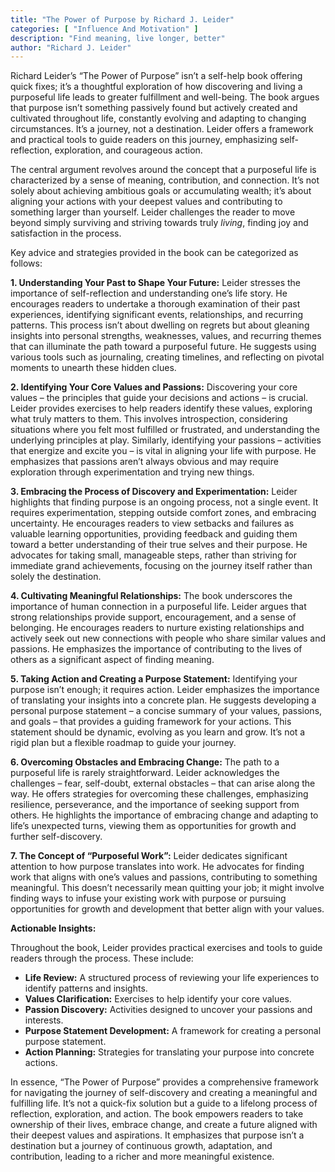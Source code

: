 ```yaml
---
title: "The Power of Purpose by Richard J. Leider"
categories: [ "Influence And Motivation" ]
description: "Find meaning, live longer, better"
author: "Richard J. Leider"
---
```

Richard Leider's "The Power of Purpose" isn't a self-help book offering quick fixes; it's a thoughtful exploration of how discovering and living a purposeful life leads to greater fulfillment and well-being.  The book argues that purpose isn't something passively found but actively created and cultivated throughout life, constantly evolving and adapting to changing circumstances.  It’s a journey, not a destination.  Leider offers a framework and practical tools to guide readers on this journey, emphasizing self-reflection, exploration, and courageous action.

The central argument revolves around the concept that a purposeful life is characterized by a sense of meaning, contribution, and connection.  It’s not solely about achieving ambitious goals or accumulating wealth; it’s about aligning your actions with your deepest values and contributing to something larger than yourself.  Leider challenges the reader to move beyond simply surviving and striving towards truly *living*, finding joy and satisfaction in the process.

Key advice and strategies provided in the book can be categorized as follows:

**1. Understanding Your Past to Shape Your Future:**  Leider stresses the importance of self-reflection and understanding one's life story.  He encourages readers to undertake a thorough examination of their past experiences, identifying significant events, relationships, and recurring patterns. This process isn't about dwelling on regrets but about gleaning insights into personal strengths, weaknesses, values, and recurring themes that can illuminate the path toward a purposeful future.  He suggests using various tools such as journaling, creating timelines, and reflecting on pivotal moments to unearth these hidden clues.

**2. Identifying Your Core Values and Passions:**  Discovering your core values – the principles that guide your decisions and actions – is crucial.  Leider provides exercises to help readers identify these values, exploring what truly matters to them. This involves introspection, considering situations where you felt most fulfilled or frustrated, and understanding the underlying principles at play. Similarly, identifying your passions – activities that energize and excite you – is vital in aligning your life with purpose.  He emphasizes that passions aren't always obvious and may require exploration through experimentation and trying new things.

**3. Embracing the Process of Discovery and Experimentation:**  Leider highlights that finding purpose is an ongoing process, not a single event.  It requires experimentation, stepping outside comfort zones, and embracing uncertainty. He encourages readers to view setbacks and failures as valuable learning opportunities, providing feedback and guiding them toward a better understanding of their true selves and their purpose.  He advocates for taking small, manageable steps, rather than striving for immediate grand achievements, focusing on the journey itself rather than solely the destination.

**4. Cultivating Meaningful Relationships:**  The book underscores the importance of human connection in a purposeful life.  Leider argues that strong relationships provide support, encouragement, and a sense of belonging.  He encourages readers to nurture existing relationships and actively seek out new connections with people who share similar values and passions.  He emphasizes the importance of contributing to the lives of others as a significant aspect of finding meaning.

**5.  Taking Action and Creating a Purpose Statement:**  Identifying your purpose isn't enough; it requires action.  Leider emphasizes the importance of translating your insights into a concrete plan.  He suggests developing a personal purpose statement – a concise summary of your values, passions, and goals – that provides a guiding framework for your actions.  This statement should be dynamic, evolving as you learn and grow.  It's not a rigid plan but a flexible roadmap to guide your journey.

**6.  Overcoming Obstacles and Embracing Change:**  The path to a purposeful life is rarely straightforward.  Leider acknowledges the challenges – fear, self-doubt, external obstacles – that can arise along the way.  He offers strategies for overcoming these challenges, emphasizing resilience, perseverance, and the importance of seeking support from others.  He highlights the importance of embracing change and adapting to life's unexpected turns, viewing them as opportunities for growth and further self-discovery.

**7.  The Concept of "Purposeful Work":**  Leider dedicates significant attention to how purpose translates into work.  He advocates for finding work that aligns with one's values and passions, contributing to something meaningful.  This doesn't necessarily mean quitting your job; it might involve finding ways to infuse your existing work with purpose or pursuing opportunities for growth and development that better align with your values.

**Actionable Insights:**

Throughout the book, Leider provides practical exercises and tools to guide readers through the process. These include:

* **Life Review:**  A structured process of reviewing your life experiences to identify patterns and insights.
* **Values Clarification:**  Exercises to help identify your core values.
* **Passion Discovery:**  Activities designed to uncover your passions and interests.
* **Purpose Statement Development:**  A framework for creating a personal purpose statement.
* **Action Planning:**  Strategies for translating your purpose into concrete actions.


In essence, "The Power of Purpose" provides a comprehensive framework for navigating the journey of self-discovery and creating a meaningful and fulfilling life.  It's not a quick-fix solution but a guide to a lifelong process of reflection, exploration, and action.  The book empowers readers to take ownership of their lives, embrace change, and create a future aligned with their deepest values and aspirations.  It emphasizes that purpose isn't a destination but a journey of continuous growth, adaptation, and contribution, leading to a richer and more meaningful existence.

